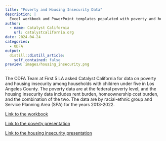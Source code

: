 ```yaml
---
title: "Poverty and Housing Insecurity Data"
description: |
  Excel workbook and PowerPoint templates populated with poverty and housing insecurity data by Catalyst California for the First 5 LA Office of Data for Action. This work is part of Catalyst California's ongoing strategic partnership and technical support for First 5 LA departments.
author:
  - name: Catalyst California
    url: catalystcalifornia.org
date: 2024-04-24
categories:
  - ODFA
output:
  distill::distill_article:
    self_contained: false
preview: images/housing_insecurity.png
---
```


The ODFA Team at First 5 LA asked Catalyst California for data on poverty and housing insecurity among households with children under five in Los Angeles County. The poverty data are at the federal poverty level, and the housing insecurity data includes rent burden, homeownership cost burden, and the combination of the two. The data are by racial-ethnic group and Service Planning Area (SPA) for the years 2013-2022. 

[Link to the workbook](https://github.com/catalystcalifornia/f5la_datahub/blob/main/Catalyst%20California.%20Data%20Request%20Template.xlsx) 

[Link to the poverty presentation](https://github.com/catalystcalifornia/f5la_datahub/blob/main/1.2%20Poverty%20Templates.pptx)

[Link to the housing insecurity presentation](https://github.com/catalystcalifornia/f5la_datahub/blob/main/1.3%20Housing%20Insecurity%20Templates.pptx)

